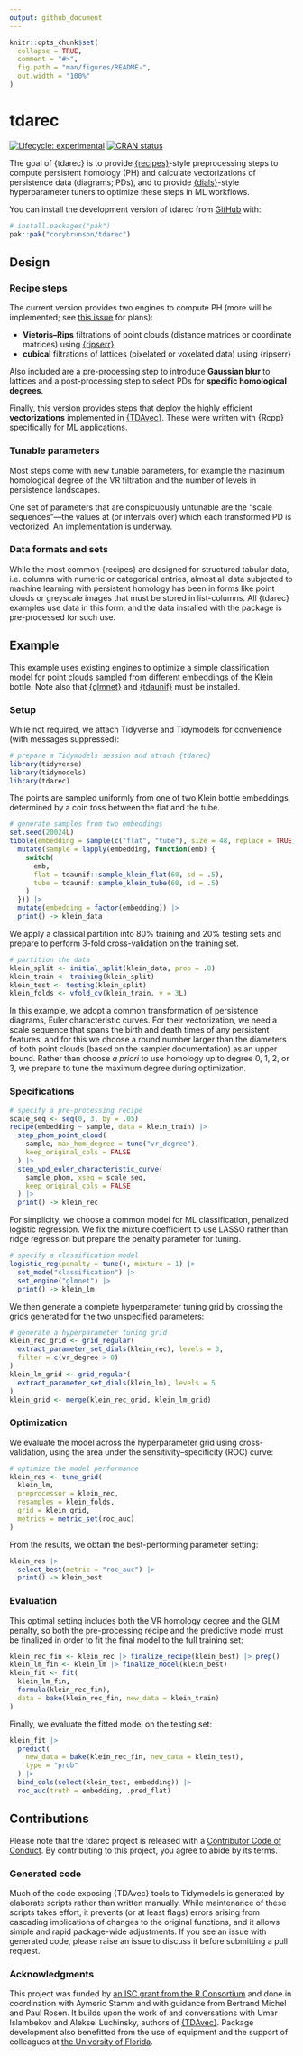 ```yaml
---
output: github_document
---
```


<!-- README.md is generated from README.Rmd. Please edit that file -->

```r
knitr::opts_chunk$set(
  collapse = TRUE,
  comment = "#>",
  fig.path = "man/figures/README-",
  out.width = "100%"
)
```

# tdarec

<!-- badges: start -->
[![Lifecycle: experimental](https://img.shields.io/badge/lifecycle-experimental-orange.svg)](https://lifecycle.r-lib.org/articles/stages.html#experimental)
[![CRAN status](https://www.r-pkg.org/badges/version/tdarec)](https://CRAN.R-project.org/package=tdarec)
<!-- badges: end -->

The goal of {tdarec} is to provide [{recipes}](https://cran.r-project.org/package=recipes)-style preprocessing steps to compute persistent homology (PH) and calculate vectorizations of persistence data (diagrams; PDs), and to provide [{dials}](https://cran.r-project.org/package=dials)-style hyperparameter tuners to optimize these steps in ML workflows.

You can install the development version of tdarec from [GitHub](https://github.com/) with:

``` r
# install.packages("pak")
pak::pak("corybrunson/tdarec")
```

## Design

### Recipe steps

The current version provides two engines to compute PH (more will be implemented; see [this issue](https://github.com/corybrunson/tdarec/issues/2) for plans):

* **Vietoris--Rips** filtrations of point clouds (distance matrices or coordinate matrices) using [{ripserr}](https://github.com/tdaverse/ripserr)
* **cubical** filtrations of lattices (pixelated or voxelated data) using {ripserr}

Also included are a pre-processing step to introduce **Gaussian blur** to lattices and a post-processing step to select PDs for **specific homological degrees**.

Finally, this version provides steps that deploy the highly efficient **vectorizations** implemented in [{TDAvec}](https://github.com/uislambekov/TDAvec).
These were written with {Rcpp} specifically for ML applications.

### Tunable parameters

Most steps come with new tunable parameters, for example the maximum homological degree of the VR filtration and the number of levels in persistence landscapes.

One set of parameters that are conspicuously untunable are the "scale sequences"---the values at (or intervals over) which each transformed PD is vectorized.
An implementation is underway.

### Data formats and sets

While the most common {recipes} are designed for structured tabular data, i.e. columns with numeric or categorical entries, almost all data subjected to machine learning with persistent homology has been in forms like point clouds or greyscale images that must be stored in list-columns.
All {tdarec} examples use data in this form, and the data installed with the package is pre-processed for such use.

## Example

This example uses existing engines to optimize a simple classification model for point clouds sampled from different embeddings of the Klein bottle.
Note also that [{glmnet}](https://cran.r-project.org/package=glmnet) and [{tdaunif}](https://cran.r-project.org/package=tdaunif) must be installed.

### Setup

While not required, we attach Tidyverse and Tidymodels for convenience (with messages suppressed):

```r
# prepare a Tidymodels session and attach {tdarec}
library(tidyverse)
library(tidymodels)
library(tdarec)
```

The points are sampled uniformly from one of two Klein bottle embeddings, determined by a coin toss between the flat and the tube.

```r
# generate samples from two embeddings
set.seed(20024L)
tibble(embedding = sample(c("flat", "tube"), size = 48, replace = TRUE)) |> 
  mutate(sample = lapply(embedding, function(emb) {
    switch(
      emb,
      flat = tdaunif::sample_klein_flat(60, sd = .5),
      tube = tdaunif::sample_klein_tube(60, sd = .5)
    )
  })) |> 
  mutate(embedding = factor(embedding)) |>
  print() -> klein_data
```

We apply a classical partition into 80% training and 20% testing sets and prepare to perform 3-fold cross-validation on the training set.

```r
# partition the data
klein_split <- initial_split(klein_data, prop = .8)
klein_train <- training(klein_split)
klein_test <- testing(klein_split)
klein_folds <- vfold_cv(klein_train, v = 3L)
```

In this example, we adopt a common transformation of persistence diagrams, Euler characteristic curves.
For their vectorization, we need a scale sequence that spans the birth and death times of any persistent features, and for this we choose a round number larger than the diameters of both point clouds (based on the sampler documentation) as an upper bound.
Rather than choose _a priori_ to use homology up to degree 0, 1, 2, or 3, we prepare to tune the maximum degree during optimization.

### Specifications

```r
# specify a pre-processing recipe
scale_seq <- seq(0, 3, by = .05)
recipe(embedding ~ sample, data = klein_train) |> 
  step_phom_point_cloud(
    sample, max_hom_degree = tune("vr_degree"),
    keep_original_cols = FALSE
  ) |> 
  step_vpd_euler_characteristic_curve(
    sample_phom, xseq = scale_seq,
    keep_original_cols = FALSE
  ) |> 
  print() -> klein_rec
```

For simplicity, we choose a common model for ML classification, penalized logistic regression.
We fix the mixture coefficient to use LASSO rather than ridge regression but prepare the penalty parameter for tuning. 

```r
# specify a classification model
logistic_reg(penalty = tune(), mixture = 1) |> 
  set_mode("classification") |> 
  set_engine("glmnet") |> 
  print() -> klein_lm
```

We then generate a complete hyperparameter tuning grid by crossing the grids generated for the two unspecified parameters:

```r
# generate a hyperparameter tuning grid
klein_rec_grid <- grid_regular(
  extract_parameter_set_dials(klein_rec), levels = 3,
  filter = c(vr_degree > 0)
)
klein_lm_grid <- grid_regular(
  extract_parameter_set_dials(klein_lm), levels = 5
)
klein_grid <- merge(klein_rec_grid, klein_lm_grid)
```

### Optimization

We evaluate the model across the hyperparameter grid using cross-validation, using the area under the sensitivity--specificity (ROC) curve:

```r
# optimize the model performance
klein_res <- tune_grid(
  klein_lm,
  preprocessor = klein_rec,
  resamples = klein_folds,
  grid = klein_grid,
  metrics = metric_set(roc_auc)
)
```

From the results, we obtain the best-performing parameter setting:

```r
klein_res |> 
  select_best(metric = "roc_auc") |> 
  print() -> klein_best
```

### Evaluation

This optimal setting includes both the VR homology degree and the GLM penalty, so both the pre-processing recipe and the predictive model must be finalized in order to fit the final model to the full training set:

```r
klein_rec_fin <- klein_rec |> finalize_recipe(klein_best) |> prep()
klein_lm_fin <- klein_lm |> finalize_model(klein_best)
klein_fit <- fit(
  klein_lm_fin,
  formula(klein_rec_fin),
  data = bake(klein_rec_fin, new_data = klein_train)
)
```

Finally, we evaluate the fitted model on the testing set:

```r
klein_fit |> 
  predict(
    new_data = bake(klein_rec_fin, new_data = klein_test),
    type = "prob"
  ) |> 
  bind_cols(select(klein_test, embedding)) |> 
  roc_auc(truth = embedding, .pred_flat)
```

## Contributions

Please note that the tdarec project is released with a [Contributor Code of Conduct](https://contributor-covenant.org/version/2/1/CODE_OF_CONDUCT.html). By contributing to this project, you agree to abide by its terms.

### Generated code

Much of the code exposing {TDAvec} tools to Tidymodels is generated by elaborate scripts rather than written manually.
While maintenance of these scripts takes effort, it prevents (or at least flags) errors arising from cascading implications of changes to the original functions, and it allows simple and rapid package-wide adjustments. If you see an issue with generated code, please raise an issue to discuss it before submitting a pull request.

### Acknowledgments

This project was funded by [an ISC grant from the R Consortium](https://r-consortium.org/all-projects/2024-group-1.html#modular-interoperable-and-extensible-topological-data-analysis-in-r) and done in coordination with Aymeric Stamm and with guidance from Bertrand Michel and Paul Rosen.
It builds upon the work of and conversations with Umar Islambekov and Aleksei Luchinsky, authors of [{TDAvec}](https://github.com/uislambekov/TDAvec).
Package development also benefitted from the use of equipment and the support of colleagues at [the University of Florida](https://www.ufl.edu/).
